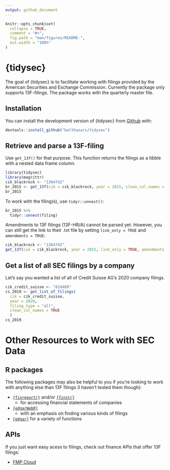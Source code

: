```yaml
---
output: github_document
---
```


<!-- README.md is generated from README.Rmd. Please edit that file -->

```r
knitr::opts_chunk$set(
  collapse = TRUE,
  comment = "#>",
  fig.path = "man/figures/README-",
  out.width = "100%"
)
```

# {tidysec}

<!-- badges: start -->
<!-- badges: end -->

The goal of {tidysec} is to facilitate working with filings provided by the American Securities and Exchange Commission. Currently the package only supports 13F-filings. The package works with the quarterly master file.

## Installation

You can install the development version of {tidysec} from [Github](https://github.com/balthasars/tidysec) with:

``` r
devtools::install_github("balthasars/tidysec")
```

## Retrieve and parse a 13F-filing

Use `get_13f()` for that purpose.
This function returns the filings as a tibble with a nested data frame column.

```r
library(tidysec)
library(magrittr)
cik_blackrock <- "1364742"
br_2015 <- get_13f(cik = cik_blackrock, year = 2015, clean_col_names = FALSE, amendments = FALSE)
br_2015
```

To work with the filing(s), use `tidyr::unnest()`:

```r
br_2015 %>% 
  tidyr::unnest(filing)
```


Amendments to 13F filings (13F-HR/A) cannot be parsed yet.
However, you can still get the link to their .txt file by setting `link_only = TRUE` and `amendments = TRUE`:

```r
cik_blackrock <- "1364742"
get_13f(cik = cik_blackrock, year = 2015, link_only = TRUE, amendments = TRUE)
```


## Get a list of all SEC filings by a company

Let's say you wanted a list of all of Credit Suisse AG's 2020 company filings. 

```r
cik_credit_suisse <- "824468"
cs_2019 <- get_list_of_filings(
  cik = cik_credit_suisse, 
  year = 2020, 
  filing_type = "all",
  clean_col_names = TRUE 
  )
cs_2019
```

# Other Resources to Work with SEC Data

## R packages
The following packages may also be helpful to you if you're looking to work with anything else than 13F filings (I haven't tested them though):

- [`{finreportr}`](https://github.com/sewardlee337/finreportr) and/or [`{finstr}`](https://github.com/bergant/finstr)
  - for accessing financial statements of companies
- [`{edgarWebR}`](https://github.com/mwaldstein/edgarWebR)
  - with an emphasis on finding various kinds of filings
- [`{edgar}`](https://cran.r-project.org/web/packages/edgar/) for a variety of functions
  
## APIs

If you just want easy acess to filings, check out finance APIs that offer 13F filings:

- [FMP Cloud](https://fmpcloud.io)

